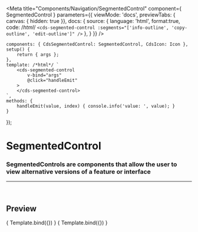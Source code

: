 
<Meta
	title="Components/Navigation/SegmentedControl"
	component={ SegmentedControl }
	parameters={{
		viewMode: 'docs',
		previewTabs: { canvas: { hidden: true }},
		docs: {
			source: {
				language: 'html',
				format:true,
				code: /*html*/ 
`<cds-segmented-control
	:segments="['info-outline', 'copy-outline', 'edit-outline']"
/>`
			},
		}
	}}
/>

	components: { CdsSegmentedControl: SegmentedControl, CdsIcon: Icon },
	setup() {
		return { args };
	},
	template: /*html*/ `
		<cds-segmented-control
			v-bind="args"
			@click="handleEmit"
		>
		</cds-segmented-control>
	`,
	methods: {
		handleEmit(value, index) { console.info('value: ', value); }
	}
});

# SegmentedControl

### SegmentedControls are components that allow the user to view alternative versions of a feature or interface
---
<br />

## Preview

<Canvas>
	<Story
		name="SegmentedControl1"
		args={{
			segments: ['info-outline', 'copy-outline', 'edit-outline'],
			withIcon: false,
		}}
	>
		{ Template.bind({}) }
	</Story>
</Canvas>

<ArgsTable story="SegmentedControl1" />

<Canvas>
	<Story
		name="SegmentedControl2"
		args={{
			segments: ['info-outline', 'copy-outline', 'edit-outline'],
			segmentsTooltipText: ['info', 'copy', 'edit'],
			withIcon: true,
		}}
	>
		{ Template.bind({}) }
	</Story>
</Canvas>

<ArgsTable story="SegmentedControl2" />